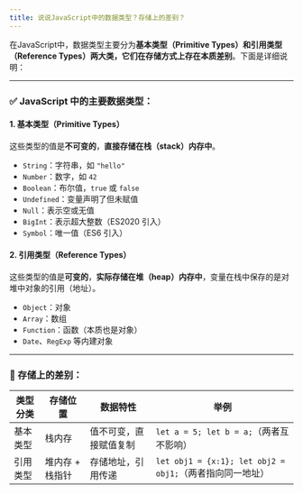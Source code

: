 ```yaml
---
title: 说说JavaScript中的数据类型？存储上的差别？
---
```


在JavaScript中，数据类型主要分为**基本类型（Primitive Types）**和**引用类型（Reference Types）**两大类，它们在**存储方式上存在本质差别**。下面是详细说明：

---

### ✅ JavaScript 中的主要数据类型：

#### **1. 基本类型（Primitive Types）**

这些类型的值是**不可变的**，**直接存储在栈（stack）内存中**。

* `String`：字符串，如 `"hello"`
* `Number`：数字，如 `42`
* `Boolean`：布尔值，`true` 或 `false`
* `Undefined`：变量声明了但未赋值
* `Null`：表示空或无值
* `BigInt`：表示超大整数（ES2020 引入）
* `Symbol`：唯一值（ES6 引入）

#### **2. 引用类型（Reference Types）**

这些类型的值是**可变的**，**实际存储在堆（heap）内存中**，变量在栈中保存的是对堆中对象的引用（地址）。

* `Object`：对象
* `Array`：数组
* `Function`：函数（本质也是对象）
* `Date`、`RegExp` 等内建对象

---

### 🧠 存储上的差别：

| 类型分类 | 存储位置      | 数据特性        | 举例                                             |
| ---- | --------- | ----------- | ---------------------------------------------- |
| 基本类型 | 栈内存       | 值不可变，直接赋值复制 | `let a = 5; let b = a;`（两者互不影响）                |
| 引用类型 | 堆内存 + 栈指针 | 存储地址，引用传递   | `let obj1 = {x:1}; let obj2 = obj1;`（两者指向同一地址） |

